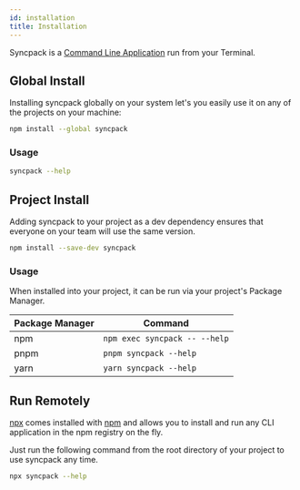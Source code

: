 ```yaml
---
id: installation
title: Installation
---
```


Syncpack is a
[Command Line Application](https://en.wikipedia.org/wiki/Console_application)
run from your Terminal.

## Global Install

Installing syncpack globally on your system let's you easily use it on any of
the projects on your machine:

```bash
npm install --global syncpack
```

### Usage

```bash
syncpack --help
```

## Project Install

Adding syncpack to your project as a dev dependency ensures that everyone on
your team will use the same version.

```bash
npm install --save-dev syncpack
```

### Usage

When installed into your project, it can be run via your project's Package
Manager.

| Package Manager | Command                       |
| --------------- | ----------------------------- |
| npm             | `npm exec syncpack -- --help` |
| pnpm            | `pnpm syncpack --help`        |
| yarn            | `yarn syncpack --help`        |

## Run Remotely

[npx](https://docs.npmjs.com/cli/v9/commands/npx?v=true) comes installed with
[npm](https://docs.npmjs.com/cli/v9/commands) and allows you to install and run
any CLI application in the npm registry on the fly.

Just run the following command from the root directory of your project to use
syncpack any time.

```bash
npx syncpack --help
```
